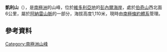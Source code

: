 {{coord|70|47|S|164|19|E|display=title}}

'''凱利山'''（{{lang-en|Mount Kelly}}），是[[南極洲|南極洲]]的山峰，位於[[維多利亞地|維多利亞地]]的[[彭內爾海岸|彭內爾海岸]]，處於[[伯奇山|伯奇山]]西北面6公里，屬於[[阿納雷山脈|阿納雷山脈]]的一部分，海拔高度1,110米，現時由[[南極條約體系|南極條約體系]]管理。

==參考資料==
{{usgs-gazetteer}}

{{Antarctica-geo-stub}}
[[Category:南極洲山峰|Category:南極洲山峰]]